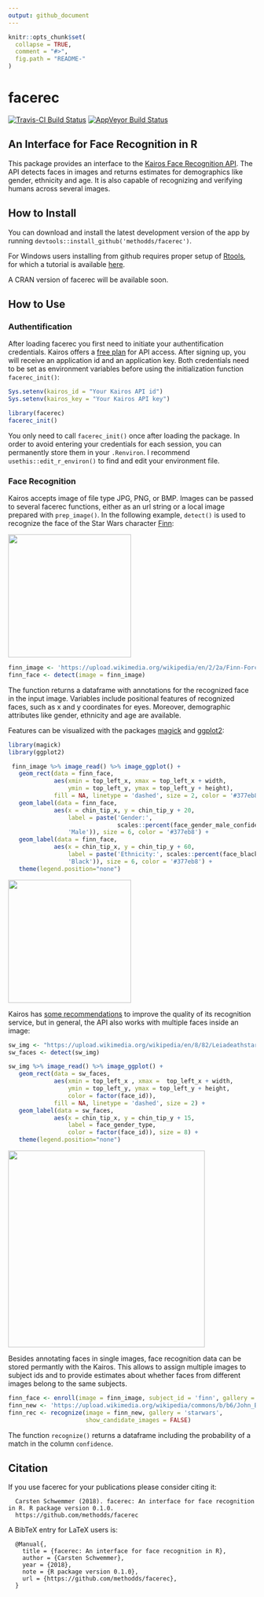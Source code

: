 ```yaml
---
output: github_document
---
```


<!-- README.md is generated from README.Rmd. Please edit that file -->

```r
knitr::opts_chunk$set(
  collapse = TRUE,
  comment = "#>",
  fig.path = "README-"
)
```

# facerec


[![Travis-CI Build Status](https://travis-ci.org/methodds/facerec.svg?branch=master)](https://travis-ci.org/methodds/facerec)
[![AppVeyor Build Status](https://ci.appveyor.com/api/projects/status/github/methodds/facerec?branch=master&svg=true)](https://ci.appveyor.com/project/methodds/facerec)

## An Interface for Face Recognition in R

This package provides an interface to the [Kairos Face Recognition API](https://www.kairos.com/docs/api/). The API detects faces in images and returns estimates for demographics like gender, ethnicity and age. It is also capable of recognizing and verifying humans across several images. 

## How to Install

You can download and install the latest development version of the app by running ``devtools::install_github('methodds/facerec')``. 

For Windows users installing from github requires proper setup of [Rtools](https://cran.r-project.org/bin/windows/Rtools/), for which a tutorial is available [here](https://github.com/stan-dev/rstan/wiki/Install-Rtools-for-Windows).

A CRAN version of facerec will be available soon.

## How to Use

### Authentification

After loading facerec you first need to initiate your authentification credentials. Kairos offers a [free plan](https://www.kairos.com/pricing) for API access. After signing up, you will receive an application id and an application key. Both credentials need to be set as environment variables before using the initialization function `facerec_init()`:


```r
Sys.setenv(kairos_id = "Your Kairos API id")
Sys.setenv(kairos_key = "Your Kairos API key")
```

```r
library(facerec)
facerec_init()
```

You only need to call `facerec_init()` once after loading the package. In order to avoid entering your credentials for each session, you can permanently store them in your `.Renviron`. I recommend `usethis::edit_r_environ()` to find and edit your environment file.

### Face Recognition

Kairos accepts image of file type JPG, PNG, or BMP. Images can be passed to several facerec functions, either as an url string or a local image prepared with `prep_image()`. In the following example,  `detect()` is used to recognize the face of the Star Wars character [Finn](https://en.wikipedia.org/wiki/Finn_(Star_Wars)):

<img src="https://upload.wikimedia.org/wikipedia/en/2/2a/Finn-Force_Awakens_%282015%29.png" width="250">

```r
finn_image <- 'https://upload.wikimedia.org/wikipedia/en/2/2a/Finn-Force_Awakens_%282015%29.png'
finn_face <- detect(image = finn_image)
```

The function returns a dataframe with annotations for the recognized face in the input image. Variables include positional features of recognized faces, such as x and y coordinates for eyes. Moreover, demographic attributes like gender, ethnicity and age are available.

Features can be visualized with the packages [magick](https://cran.r-project.org/web/packages/magick/index.html) and [ggplot2](https://cran.r-project.org/web/packages/ggplot2/index.html):

```r
library(magick)
library(ggplot2)

 finn_image %>% image_read() %>% image_ggplot() + 
   geom_rect(data = finn_face, 
             aes(xmin = top_left_x, xmax = top_left_x + width, 
                 ymin = top_left_y, ymax = top_left_y + height),
             fill = NA, linetype = 'dashed', size = 2, color = '#377eb8') +
   geom_label(data = finn_face,
             aes(x = chin_tip_x, y = chin_tip_y + 20, 
                 label = paste('Gender:', 
                               scales::percent(face_gender_male_confidence),
                 'Male')), size = 6, color = '#377eb8') +
   geom_label(data = finn_face,
             aes(x = chin_tip_x, y = chin_tip_y + 60, 
                 label = paste('Ethnicity:', scales::percent(face_black),
                 'Black')), size = 6, color = '#377eb8') +
   theme(legend.position="none")
```

<img src="man/figures/finn_facerec.png" width="250">

Kairos has [some recommendations](https://www.kairos.com/docs/api/best-practices) to improve the quality of its recognition service, but in general, the API also works with multiple faces inside an image:

```r
sw_img <- "https://upload.wikimedia.org/wikipedia/en/8/82/Leiadeathstar.jpg"
sw_faces <- detect(sw_img)

sw_img %>% image_read() %>% image_ggplot() + 
   geom_rect(data = sw_faces, 
             aes(xmin = top_left_x , xmax =  top_left_x + width, 
                 ymin = top_left_y, ymax = top_left_y + height, 
                 color = factor(face_id)),
             fill = NA, linetype = 'dashed', size = 2) +
   geom_label(data = sw_faces,
             aes(x = chin_tip_x, y = chin_tip_y + 15, 
                 label = face_gender_type,
                 color = factor(face_id)), size = 8) +
   theme(legend.position="none")
```

<img src="man/figures/sw_facerec.png" width="400">

Besides annotating faces in single images, face recognition data can be stored permantly with the Kairos. This allows to assign multiple images to subject ids and to provide estimates about whether faces from different images belong to the same subjects.

```r
finn_face <- enroll(image = finn_image, subject_id = 'finn', gallery = 'starwars')
finn_new <- 'https://upload.wikimedia.org/wikipedia/commons/b/b6/John_Boyega_by_Gage_Skidmore.jpg'
finn_rec <- recognize(image = finn_new, gallery = 'starwars',
                      show_candidate_images = FALSE)
```

The function `recognize()` returns a dataframe including the probability of a match in the column `confidence`.

## Citation


If you use facerec for your publications please consider citing it:


```
  Carsten Schwemmer (2018). facerec: An interface for face recognition in R. R package version 0.1.0.
  https://github.com/methodds/facerec
```

A BibTeX entry for LaTeX users is:

```
  @Manual{,
    title = {facerec: An interface for face recognition in R},
    author = {Carsten Schwemmer},
    year = {2018},
    note = {R package version 0.1.0},
    url = {https://github.com/methodds/facerec},
  }
```
